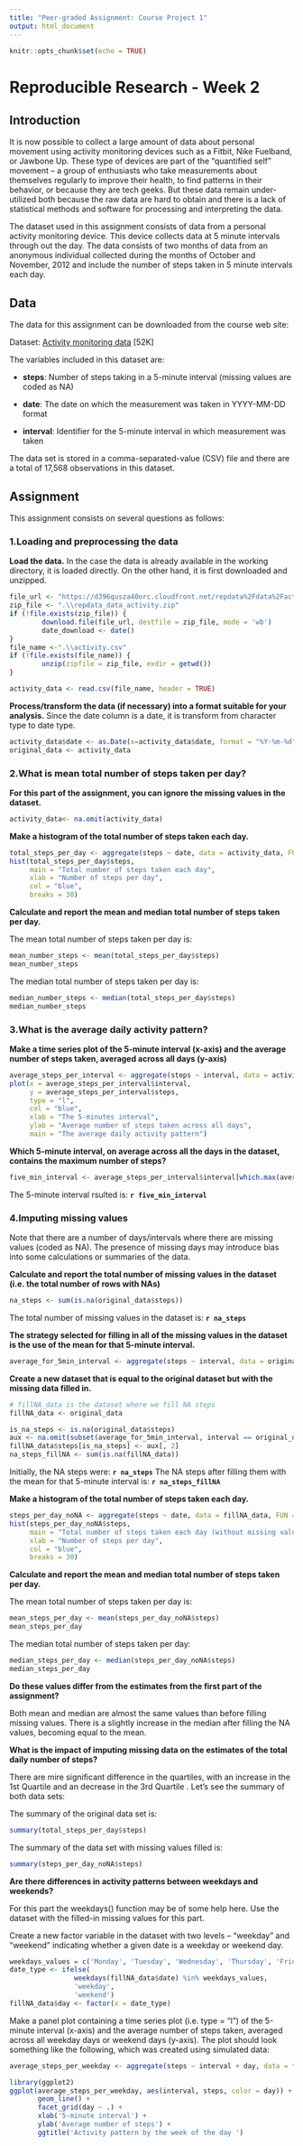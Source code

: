 ```yaml
---
title: "Peer-graded Assignment: Course Project 1"
output: html_document
---
```


```r
knitr::opts_chunk$set(echo = TRUE)
```

# Reproducible Research - Week 2

## Introduction
It is now possible to collect a large amount of data about personal movement using activity monitoring devices such as a Fitbit, Nike Fuelband, or Jawbone Up. These type of devices are part of the “quantified self” movement – a group of enthusiasts who take measurements about themselves regularly to improve their health, to find patterns in their behavior, or because they are tech geeks. But these data remain under-utilized both because the raw data are hard to obtain and there is a lack of statistical methods and software for processing and interpreting the data.

The dataset used in this assignment consists of data from a personal activity monitoring device. This device collects data at 5 minute intervals through out the day. The data consists of two months of data from an anonymous individual collected during the months of October and November, 2012 and include the number of steps taken in 5 minute intervals each day.

## Data
The data for this assignment can be downloaded from the course web site:

Dataset: [Activity monitoring data](https://d396qusza40orc.cloudfront.net/repdata%2Fdata%2Factivity.zip) [52K]

The variables included in this dataset are:

- **steps**: Number of steps taking in a 5-minute interval (missing values are coded as NA)

- **date**: The date on which the measurement was taken in YYYY-MM-DD format

- **interval**: Identifier for the 5-minute interval in which measurement was taken

The data set is stored in a comma-separated-value (CSV) file and there are a total of 17,568 observations in this dataset.

## Assignment
This assignment consists on several questions as follows:

### 1.Loading and preprocessing the data
**Load the data.**
In the case the data is already available in the working directory, it is loaded directly. On the other hand, it is first downloaded and unzipped. 
``` r
file_url <- "https://d396qusza40orc.cloudfront.net/repdata%2Fdata%2Factivity.zip"
zip_file <- ".\\repdata_data_activity.zip"
if (!file.exists(zip_file)) {
        download.file(file_url, destfile = zip_file, mode = 'wb')
        date_download <- date() 
}
file_name <-".\\activity.csv"
if (!file.exists(file_name)) {
        unzip(zipfile = zip_file, exdir = getwd())
}

activity_data <- read.csv(file_name, header = TRUE)
```

**Process/transform the data (if necessary) into a format suitable for your analysis.**
Since the date column is a date, it is transform from character type to date type.
``` r
activity_data$date <- as.Date(x=activity_data$date, format = "%Y-%m-%d")
original_data <- activity_data
```


### 2.What is mean total number of steps taken per day?
**For this part of the assignment, you can ignore the missing values in the dataset.**
``` r
activity_data<- na.omit(activity_data)
```

**Make a histogram of the total number of steps taken each day.**
``` r
total_steps_per_day <- aggregate(steps ~ date, data = activity_data, FUN = sum)
hist(total_steps_per_day$steps,
     main = "Total number of steps taken each day",
     xlab = "Number of steps per day",
     col = "blue",
     breaks = 30)
```

**Calculate and report the mean and median total number of steps taken per day.**
  
The mean total number of steps taken per day is:
``` r
mean_number_steps <- mean(total_steps_per_day$steps)
mean_number_steps
```

The median total number of steps taken per day is:
``` r
median_number_steps <- median(total_steps_per_day$steps)
median_number_steps
```

### 3.What is the average daily activity pattern?
**Make a time series plot of the 5-minute interval (x-axis) and the average number of steps taken, averaged across all days (y-axis)**
``` r
average_steps_per_interval <- aggregate(steps ~ interval, data = activity_data, FUN = mean)
plot(x = average_steps_per_interval$interval,
     y = average_steps_per_interval$steps,
     type = "l",
     col = "blue",
     xlab = "The 5-minutes interval",
     ylab = "Average number of steps taken across all days",
     main = "The average daily activity pattern")
```

**Which 5-minute interval, on average across all the days in the dataset, contains the maximum number of steps?**
``` r
five_min_interval <- average_steps_per_interval$interval[which.max(average_steps_per_interval$steps)]
```
The 5-minute interval rsulted is: **`r five_min_interval`**

### 4.Imputing missing values
Note that there are a number of days/intervals where there are missing values (coded as NA). The presence of missing days may introduce bias into some calculations or summaries of the data.

**Calculate and report the total number of missing values in the dataset (i.e. the total number of rows with NAs)**
``` r
na_steps <- sum(is.na(original_data$steps))
```

The total number of missing values in the dataset is: **`r na_steps`**

**The strategy selected for filling in all of the missing values in the dataset is the use of the mean for that 5-minute interval. **

``` r
average_for_5min_interval <- aggregate(steps ~ interval, data = original_data, FUN = mean, na.rm = TRUE)
```


**Create a new dataset that is equal to the original dataset but with the missing data filled in.**
``` r
# fillNA_data is the dataset where we fill NA steps
fillNA_data <- original_data

is_na_steps <- is.na(original_data$steps)
aux <- na.omit(subset(average_for_5min_interval, interval == original_data$interval[is_na_steps]))
fillNA_data$steps[is_na_steps] <- aux[, 2]
na_steps_fillNA <- sum(is.na(fillNA_data))
```

Initially, the NA steps were: **`r na_steps`**
The NA steps after filling them with the mean for that 5-minute interval is: **`r na_steps_fillNA`**

**Make a histogram of the total number of steps taken each day.**
``` r
steps_per_day_noNA <- aggregate(steps ~ date, data = fillNA_data, FUN = sum, na.rm = TRUE)
hist(steps_per_day_noNA$steps,
     main = "Total number of steps taken each day (without missing values)",
     xlab = "Number of steps per day",
     col = "blue",
     breaks = 30)
```

**Calculate and report the mean and median total number of steps taken per day.**

The mean total number of steps taken per day is:
``` r
mean_steps_per_day <- mean(steps_per_day_noNA$steps)
mean_steps_per_day
```
The median total number of steps taken per day:
``` r
median_steps_per_day <- median(steps_per_day_noNA$steps)
median_steps_per_day
```


**Do these values differ from the estimates from the first part of the assignment?** 

Both mean and median are almost the same values than before filling missing values. There is a slightly increase in the median after filling the NA values, becoming equal to the mean. 

**What is the impact of imputing missing data on the estimates of the total daily number of steps?**

There are mire significant difference in the quartiles, with an increase in the 1st Quartile and an decrease in the 3rd Quartile . Let's see the summary of both data sets:

The summary of the original data set is:
``` r
summary(total_steps_per_day$steps)
```

The summary of the data set with missing values filled is:
``` r
summary(steps_per_day_noNA$steps)
```

**Are there differences in activity patterns between weekdays and weekends?**

For this part the weekdays() function may be of some help here. Use the dataset with the filled-in missing values for this part.

Create a new factor variable in the dataset with two levels -- "weekday" and "weekend" indicating whether a given date is a weekday or weekend day.

``` r
weekdays_values = c('Monday', 'Tuesday', 'Wednesday', 'Thursday', 'Friday')
date_type <- ifelse(
                weekdays(fillNA_data$date) %in% weekdays_values,
                'weekday',
                'weekend')
fillNA_data$day <- factor(x = date_type)
```

Make a panel plot containing a time series plot (i.e. type = "l") of the 5-minute interval (x-axis) and the average number of steps taken, averaged across all weekday days or weekend days (y-axis). The plot should look something like the following, which was created using simulated data:
``` r
average_steps_per_weekday <- aggregate(steps ~ interval + day, data = fillNA_data, FUN = mean, na.rm = TRUE)

library(ggplot2)
ggplot(average_steps_per_weekday, aes(interval, steps, color = day)) +
       geom_line() +
       facet_grid(day ~ .) +
       xlab('5-minute interval') +
       ylab('Average number of steps') +
       ggtitle('Activity pattern by the week of the day ')

```
